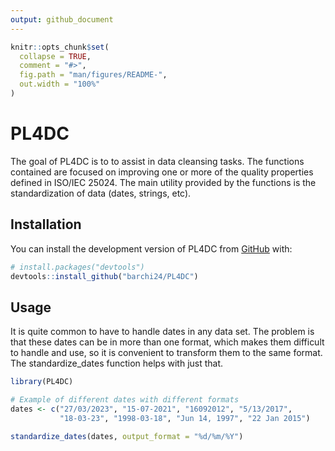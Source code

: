```yaml
---
output: github_document
---
```


<!-- README.md is generated from README.Rmd. Please edit that file -->

```r
knitr::opts_chunk$set(
  collapse = TRUE,
  comment = "#>",
  fig.path = "man/figures/README-",
  out.width = "100%"
)
```

# PL4DC

<!-- badges: start -->
<!-- badges: end -->

The goal of PL4DC is to to assist in data cleansing tasks. The functions contained are focused on improving one or more of the quality properties defined in ISO/IEC 25024. The main utility provided by the functions is the standardization of data (dates, strings, etc).

## Installation

You can install the development version of PL4DC from [GitHub](https://github.com/) with:

``` r
# install.packages("devtools")
devtools::install_github("barchi24/PL4DC")
```

## Usage

It is quite common to have to handle dates in any data set. The problem is that these dates can be in more than one format, which makes them difficult to handle and use, so it is convenient to transform them to the same format. The standardize_dates function helps with just that.

```r
library(PL4DC)

# Example of different dates with different formats
dates <- c("27/03/2023", "15-07-2021", "16092012", "5/13/2017",
           "18-03-23", "1998-03-18", "Jun 14, 1997", "22 Jan 2015")

standardize_dates(dates, output_format = "%d/%m/%Y")
```

